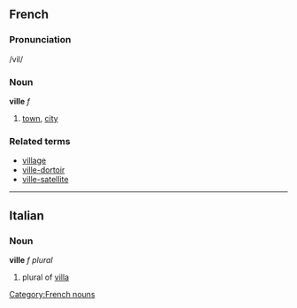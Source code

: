 ==French==
===Pronunciation===
/vil/
===Noun===
[[Category:French nouns]]
'''ville''' ''f''

# [[town]], [[city]]

===Related terms===
*[[village]]
*[[ville-dortoir]]
*[[ville-satellite]]

----

==Italian==
===Noun===
'''ville''' ''f plural''

# plural of [[villa]]
